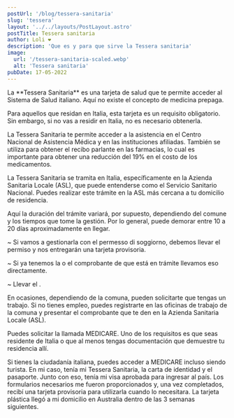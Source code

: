 ```yaml
---
postUrl: '/blog/tessera-sanitaria'
slug: 'tessera'
layout: '../../layouts/PostLayout.astro'
postTitle: Tessera sanitaria
author: Loli ❤️
description: 'Que es y para que sirve la Tessera sanitaria'
image:
  url: '/tessera-sanitaria-scaled.webp'
  alt: 'Tessera sanitaria'
pubDate: 17-05-2022
---
```



<BlogTitle text="¿Qué es la Tessera Sanitaria?" />
<span class="p-2">
La **Tessera Sanitaria** es una tarjeta de salud que te permite acceder al Sistema de Salud italiano. Aquí no existe el concepto de medicina prepaga.

Para aquellos que residan en Italia, esta tarjeta es un requisito obligatorio. Sin embargo, si no vas a residir en Italia, no es necesario obtenerla.

</span>
La Tessera Sanitaria te permite acceder a la asistencia en el Centro Nacional de Asistencia Médica y en las instituciones afiliadas. También se utiliza para obtener el recibo parlante en las farmacias, lo cual es importante para obtener una reducción del 19% en el costo de los medicamentos.

<BlogTitle text="¿Donde se hace la Tessera Sanitaria?" />

La Tessera Sanitaria se tramita en Italia, específicamente en la Azienda Sanitaria Locale (ASL), que puede entenderse como el Servicio Sanitario Nacional. Puedes realizar este trámite en la ASL más cercana a tu domicilio de residencia.

<BlogTitle text="Cuanto se tarda en recibir la Tessera" />

Aquí la duración del trámite variará, por supuesto, dependiendo del comune y los tiempos que tome la gestión. Por lo general, puede demorar entre 10 a 20 días aproximadamente en llegar.

<BlogTitle text="Requisitos para gestionar la Tessera Sanitaria" />

~ Si vamos a gestionarla con el permesso di soggiorno, debemos llevar el permiso y nos entregarán una tarjeta provisoria.

~ Si ya tenemos la <LinkBlog text='carta de identidad' href='/blog/carta-identidad' /> o el comprobante de que está en trámite llevamos eso directamente.

~ Llevar el <LinkBlog text='codice fiscale' href='/blog/codice-fiscale' />.

En ocasiones, dependiendo de la comuna, pueden solicitarte que tengas un trabajo. Si no tienes empleo, puedes registrarte en las oficinas de trabajo de la comuna y presentar el comprobante que te den en la Azienda Sanitaria Locale (ASL).

<Important
	text="¡RECOMENDACIÓN!: En mi experiencia personal, recomiendo obtener la Tessera Sanitaria incluso si no tienen planeado vivir en Italia a largo plazo. Yo me mudé a Australia después de obtener la ciudadanía italiana en Italia. Australia e Italia tienen un acuerdo recíproco de salud mediante el cual puedes acceder al Sistema de Salud Pública en Australia."
	bg="bg-green-50"
/> <span class="p-2">
	Puedes solicitar la llamada MEDICARE. Uno de los requisitos es que seas residente de Italia o que
	al menos tengas documentación que demuestre tu residencia allí.
</span>

Si tienes la ciudadanía italiana, puedes acceder a MEDICARE incluso siendo turista. En mi caso, tenía mi Tessera Sanitaria, la carta de identidad y el pasaporte. Junto con eso, tenía mi visa aprobada para ingresar al país. Los formularios necesarios me fueron proporcionados y, una vez completados, recibí una tarjeta provisoria para utilizarla cuando lo necesitara. La tarjeta plástica llegó a mi domicilio en Australia dentro de las 3 semanas siguientes.

<Important
	text="¡A tener en cuenta! La cobertura dura 6 meses o hasta que una de estas tarjetas o tu visa expire (lo primero que suceda). "
	bg="bg-gray-50"
/>
